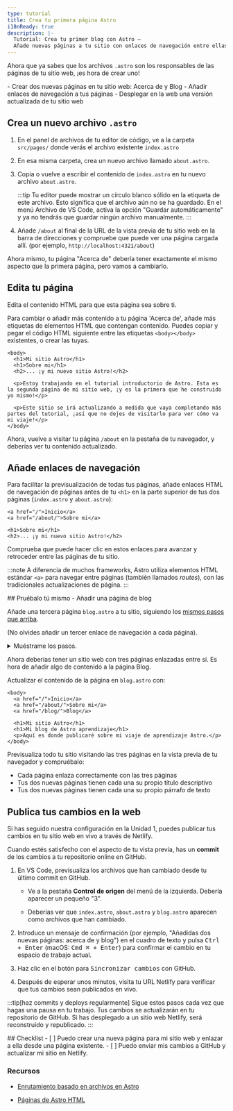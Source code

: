 ```yaml
---
type: tutorial
title: Crea tu primera página Astro
i18nReady: true
description: |-
  Tutorial: Crea tu primer blog con Astro —
  Añade nuevas páginas a tu sitio con enlaces de navegación entre ellas
---
```



Ahora que ya sabes que los archivos `.astro` son los responsables de las páginas de tu sitio web, ¡es hora de crear uno!

<PreCheck>
  - Crear dos nuevas páginas en tu sitio web: Acerca de y Blog
  - Añadir enlaces de navegación a tus páginas
  - Desplegar en la web una versión actualizada de tu sitio web
</PreCheck>

## Crea un nuevo archivo `.astro`

1. En el panel de archivos de tu editor de código, ve a la carpeta `src/pages/` donde verás el archivo existente `index.astro`

2. En esa misma carpeta, crea un nuevo archivo llamado `about.astro`.

3. Copia o vuelve a escribir el contenido de `index.astro` en tu nuevo archivo `about.astro`.

    :::tip
    Tu editor puede mostrar un círculo blanco sólido en la etiqueta de este archivo. Esto significa que el archivo aún no se ha guardado. En el menú Archivo de VS Code, activa la opción "Guardar automáticamente" y ya no tendrás que guardar ningún archivo manualmente.
    :::

4. Añade `/about` al final de la URL de la vista previa de tu sitio web en la barra de direcciones y compruebe que puede ver una página cargada allí. (por ejemplo, `http://localhost:4321/about`)

Ahora mismo, tu página "Acerca de" debería tener exactamente el mismo aspecto que la primera página, pero vamos a cambiarlo.

## Edita tu página

Edita el contenido HTML para que esta página sea sobre ti.

Para cambiar o añadir más contenido a tu página 'Acerca de', añade más etiquetas de elementos HTML que contengan contenido. Puedes copiar y pegar el código HTML siguiente entre las etiquetas `<body></body>` existentes, o crear las tuyas.

```astro title="src/pages/about.astro" ins={3-8} del={2}
<body>
  <h1>Mi sitio Astro</h1>
  <h1>Sobre mi</h1>
  <h2>... ¡y mi nuevo sitio Astro!</h2>

  <p>Estoy trabajando en el tutorial introductorio de Astro. Esta es la segunda página de mi sitio web, ¡y es la primera que he construido yo mismo!</p>

  <p>Este sitio se irá actualizando a medida que vaya completando más partes del tutorial, ¡así que no dejes de visitarlo para ver cómo va mi viaje!</p>
</body>
```

Ahora, vuelve a visitar tu página `/about` en la pestaña de tu navegador, y deberías ver tu contenido actualizado.

## Añade enlaces de navegación

Para facilitar la previsualización de todas tus páginas, añade enlaces HTML de navegación de páginas antes de tu `<h1>` en la parte superior de tus dos páginas (`index.astro` y `about.astro`):

```astro title="src/pages/about.astro" ins={1-2}
<a href="/">Inicio</a>
<a href="/about/">Sobre mi</a>

<h1>Sobre mi</h1>
<h2>... ¡y mi nuevo sitio Astro!</h2>
```

Comprueba que puede hacer clic en estos enlaces para avanzar y retroceder entre las páginas de tu sitio.

:::note
A diferencia de muchos frameworks, Astro utiliza elementos HTML estándar `<a>` para navegar entre páginas (también llamados _routes_), con las tradicionales actualizaciones de página.
:::

<Box icon="puzzle-piece">
## Pruébalo tú mismo - Añadir una página de blog

Añade una tercera página `blog.astro` a tu sitio, siguiendo los [mismos pasos que arriba](#crea-un-nuevo-archivo-astro).

(No olvides añadir un tercer enlace de navegación a cada página).

<details>
<summary>Muéstrame los pasos.</summary>
1. Crea un nuevo archivo en `src/pages/blog.astro`.
2. Copia todo el contenido de `index.astro` y pégalo en `blog.astro`.
3. [Añade un tercer enlace de navegación](#añade-enlaces-de-navegación) en la parte superior de cada página:

```astro title="src/pages/index.astro" ins={4}
<body>
  <a href="/">Inicio</a>
  <a href="/about/">Sobre mi</a>
  <a href="/blog/">Blog</a>

  <h1>Mi sitio Astro</h1>
</body>
```
</details>
</Box>

Ahora deberías tener un sitio web con tres páginas enlazadas entre sí. Es hora de añadir algo de contenido a la página Blog.

Actualizar el contenido de la página en `blog.astro` con:
```astro astro title="src/pages/blog.astro" ins={7-8} del={6}
<body>
  <a href="/">Inicio</a>
  <a href="/about/">Sobre mi</a>
  <a href="/blog/">Blog</a>

  <h1>Mi sitio Astro</h1>
  <h1>Mi blog de Astro aprendizaje</h1>
  <p>Aquí es donde publicaré sobre mi viaje de aprendizaje Astro.</p>
</body>
```

Previsualiza todo tu sitio visitando las tres páginas en la vista previa de tu navegador y compruébalo:
- Cada página enlaza correctamente con las tres páginas
- Tus dos nuevas páginas tienen cada una su propio título descriptivo 
- Tus dos nuevas páginas tienen cada una su propio párrafo de texto

## Publica tus cambios en la web
Si has seguido nuestra configuración en la Unidad 1, puedes publicar tus cambios en tu sitio web en vivo a través de Netlify.

Cuando estés satisfecho con el aspecto de tu vista previa, has un **commit** de los cambios a tu repositorio online en GitHub. 

1. En VS Code, previsualiza los archivos que han cambiado desde tu último commit en GitHub. 

    - Ve a la pestaña **Control de origen** del menú de la izquierda. Debería aparecer un pequeño "3".

    - Deberías ver que `index.astro`, `about.astro` y `blog.astro` aparecen como archivos que han cambiado.

2. Introduce un mensaje de confirmación (por ejemplo, "Añadidas dos nuevas páginas: acerca de y blog") en el cuadro de texto y pulsa <kbd>Ctrl + Enter</kbd> (macOS: <kbd>Cmd ⌘ + Enter</kbd>) para confirmar el cambio en tu espacio de trabajo actual.

3. Haz clic en el botón para <kbd>Sincronizar cambios</kbd> con GitHub.

4. Después de esperar unos minutos, visita tu URL Netlify para verificar que tus cambios sean publicados en vivo.

:::tip[haz commits y deploys regularmente]
Sigue estos pasos cada vez que hagas una pausa en tu trabajo. Tus cambios se actualizarán en tu repositorio de GitHub. Si has desplegado a un sitio web Netlify, será reconstruido y republicado.
:::



<Box icon="check-list">
## Checklist

<Checklist>
- [ ] Puedo crear una nueva página para mi sitio web y enlazar a ella desde una página existente.
- [ ] Puedo enviar mis cambios a GitHub y actualizar mi sitio en Netlify.
</Checklist>
</Box>

### Recursos

- [Enrutamiento basado en archivos en Astro](/es/core-concepts/astro-pages/#enrutamiento-basado-en-archivos)

- [Páginas de Astro HTML](/es/core-concepts/astro-pages/#páginas-de-astro)